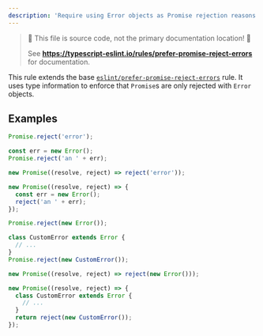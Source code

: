 ---
description: 'Require using Error objects as Promise rejection reasons.'
---


> 🛑 This file is source code, not the primary documentation location! 🛑
>
> See **https://typescript-eslint.io/rules/prefer-promise-reject-errors** for documentation.

This rule extends the base [`eslint/prefer-promise-reject-errors`](https://eslint.org/docs/rules/prefer-promise-reject-errors) rule.
It uses type information to enforce that `Promise`s are only rejected with `Error` objects.

## Examples

<Tabs>
<TabItem value="❌ Incorrect">

```ts
Promise.reject('error');

const err = new Error();
Promise.reject('an ' + err);

new Promise((resolve, reject) => reject('error'));

new Promise((resolve, reject) => {
  const err = new Error();
  reject('an ' + err);
});
```

</TabItem>
<TabItem value="✅ Correct">

```ts
Promise.reject(new Error());

class CustomError extends Error {
  // ...
}
Promise.reject(new CustomError());

new Promise((resolve, reject) => reject(new Error()));

new Promise((resolve, reject) => {
  class CustomError extends Error {
    // ...
  }
  return reject(new CustomError());
});
```

</TabItem>
</Tabs>
